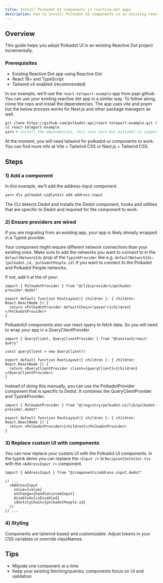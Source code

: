 ```yaml
---
title: Install Polkadot UI components in reactive-dot apps
description: How to install Polkadot UI components in an existing reactive-dot app by reusing the existing providers
---
```



## Overview

This guide helps you adopt Polkadot UI in an existing Reactive Dot project incrementally.

### Prerequisites

- Existing Reactive Dot app using Reactive Dot
- React 18+ and TypeScript
- Tailwind v4 enabled (recommended)

In our example, we'll use the <Link href="https://github.com/polkadot-api/react-teleport-example.git">`react-teleport-example` app from papi github</Link>. You can use your existing reactive dot app in a similar way. To follow along, clone the repo and install the dependencies.
The app uses vite and pnpm but the below process works for Next.js and other package managers as well.

```bash
git clone https://github.com/polkadot-api/react-teleport-example.git # clone the repo
cd react-teleport-example
yarn # install the dependencies, this uses yarn but polkadot-ui supports other package managers too
```

<InfoBox>
At the moment, you will need tailwind for polkadot-ui components to work. You can find more info at <Link href="https://tailwindcss.com/docs/installation/using-vite">Vite + Tailwind CSS</Link> or <Link href="https://tailwindcss.com/docs/installation/framework-guides/nextjs">Next.js + Tailwind CSS</Link>.
</InfoBox>

## Steps

### 1) Add a component

In this example, we'll add the address-input component.

```bash
yarn dlx polkadot-ui@latest add address-input
```

The CLI detects Dedot and installs the Dedot component, hooks and utilities that are specific to Dedot and required for the component to work.

### 2) Ensure providers are wired

If you are migrating from an existing app, your app is likely already wrapped in a Typink provider. 

<InfoBox>Your component might require different network connections than your existing ones. 
Make sure to add the networks you want to connect to in the `defaultNetworkIds` prop of the `TypinkProvider` like e.g.
`defaultNetworkIds: [polkadot.id, polkadotPeople.id]` if you want to connect to the Polkadot and Polkadot People networks.</InfoBox>

If not, add it at the of your:

```tsx
import { PolkadotProvider } from "@/lib/providers/polkadot-provider.dedot"

export default function RootLayout({ children }: { children: React.ReactNode }) {
  return <PolkadotProvider defaultChain="paseo">{children}</PolkadotProvider>
}
```

PolkadotUI components also use react-query to fetch data. So you will need to wrap your app in a QueryClientProvider.

```tsx
import { QueryClient, QueryClientProvider } from "@tanstack/react-query"

const queryClient = new QueryClient()

export default function RootLayout({ children }: { children: React.ReactNode }) {
  return <QueryClientProvider client={queryClient}>{children}</QueryClientProvider>
}
```

Instead of doing this manually, you can use the PolkadotProvider component that is specific to Dedot. It combines the QueryClientProvider and TypinkProvider.

```tsx
import { PolkadotProvider } from "@/registry/polkadot-ui/lib/polkadot-provider.dedot"

export default function RootLayout({ children }: { children: React.ReactNode }) {
  return <PolkadotProvider>{children}</PolkadotProvider>
}
```

### 3) Replace custom UI with components

You can now replace your custom UI with the Polkadot UI components. In the typink demo you can replace the `<Input />` in `RecipientSelector.tsx`
with the `<AddressInput />` component.

```tsx
import { AddressInput } from "@/components/address-input.dedot"

// ...
  <AddressInput
    value={value}
    onChange={handleCustomInput}
    disabled={isDisabled}
    identityChain={polkadotPeople.id}
  />
// ...

```

### 4) Styling

Components are tailwind-based and customizable. Adjust tokens in your CSS variables or override classNames.

## Tips

- Migrate one component at a time
- Keep your existing fetching/queries; components focus on UI and validation


